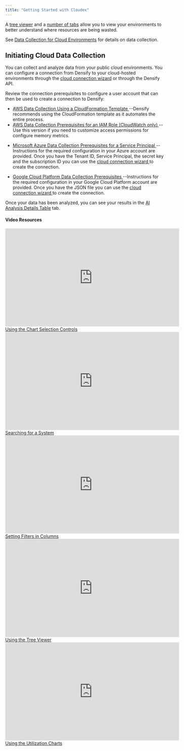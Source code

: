```yaml
---
title: "Getting Started with Cloudex"
---
```


A <a href="/docs-kubex/Content/Cloudex/Using_the_Cloud_Tree_Viewer">tree viewer</a> and a <a href="/docs-kubex/Content/Cloudex/Using_the_Cloud_Tree_Viewer#cl-tabs">number of tabs</a> allow you to view your environments to better understand where resources are being wasted. 


See <a href="/docs-kubex/Content/Cloudex/Data_Collection_Overview-Cloud">Data Collection for Cloud Environments</a> for details on data collection.

 

## Initiating Cloud Data Collection

You can collect and analyze data from your public cloud environments. You can configure a connection from Densify to your cloud-hosted environments through the [cloud connection wizard](https://www.densify.com/docs/WebHelp_Densify_Cloud/Content/Densify_Com/Using_the_Public_Cloud_Connection_Wizard) or through the Densify API.



<InlineImageWithText width={50} href="/docs/WebHelp_Densify_Cloud/Content/Data_Collection_for_Public_Cloud_Systems/AWS_Data_Collection_Using_a_CloudFormation_Template" src="/images/docs-kubex/Content/Cloudex/03000165.png">
  Review the connection prerequisites to configure a user account that can then be used to create a connection to Densify:

  <ul>
    <li>
      <a href="/docs/WebHelp_Densify_Cloud/Content/Data_Collection_for_Public_Cloud_Systems/AWS_Data_Collection_Using_a_CloudFormation_Template"> AWS Data Collection Using a CloudFormation Template </a>
      --Densify recommends using the CloudFormation template as it automates the entire process.
    </li>
    <li>
      <a href="/docs/WebHelp_Densify_Cloud/Content/Data_Collection_for_Public_Cloud_Systems/AWS_Data_Collection_Prerequisites_for_an_IAM_Role__CloudWatch_only_"> AWS Data Collection Prerequisites for an IAM Role (CloudWatch only) </a>
      --Use this version if you need to customize access permissions for configure memory metrics.
    </li>
  </ul>
</InlineImageWithText>

<InlineImageWithText width={50} href="/docs/WebHelp_Densify_Cloud/Content/Data_Collection_for_Public_Cloud_Systems/Microsoft_Azure_Data_Collection_Prerequisites_for_a_Service_Principal" src="/images/docs-kubex/Content/Cloudex/03000169.png">
  <ul>
  <li>
      <a href="https://www.densify.com/docs/WebHelp_Densify_Cloud/Content/Data_Collection_for_Public_Cloud_Systems/Microsoft_Azure_Data_Collection_Prerequisites_for_a_Service_Principal"> Microsoft Azure Data Collection Prerequisites for a Service Principal </a>
      --Instructions for the required configuration in your Azure account are provided. Once you have the Tenant ID, Service Principal, the secret key and the subscription ID you can use the <a href="https://www.densify.com/docs/WebHelp_Densify_Cloud/Content/Densify_Com/Using_the_Public_Cloud_Connection_Wizard"> cloud connection wizard </a> to create the connection.
    </li>
  </ul>
</InlineImageWithText>

<InlineImageWithText width={50} href="/docs/WebHelp_Densify_Cloud/Content/Data_Collection_for_Public_Cloud_Systems/Google_Cloud_Platform_Data_Collection_Prerequisites" src="/images/docs-kubex/Content/Cloudex/03000170.png">
  <ul>
    <li>
      <a href="/docs/WebHelp_Densify_Cloud/Content/Data_Collection_for_Public_Cloud_Systems/Google_Cloud_Platform_Data_Collection_Prerequisites"> Google Cloud Platform Data Collection Prerequisites </a>
      --Instructions for the required configuration in your Google Cloud Platform account are provided. Once you have the JSON file you can use the <a href="https://www.densify.com/docs/WebHelp_Densify_Cloud/Content/Densify_Com/Using_the_Public_Cloud_Connection_Wizard"> cloud connection wizard </a> to create the connection.
    </li>
  </ul>
</InlineImageWithText>

Once your data has been analyzed, you can see your results in the <a href="/docs-kubex/Content/Cloudex/AI_Analysis_Details_Table-Cloud" xrefformat="{u}{paratext}{/u}">AI Analysis Details Table</a> tab.




#### Video Resources
<AccordionGroup>
<Accordion title="Chart Selection Controls">
<iframe frameborder="0" height="310" src="https://player.vimeo.com/video/1054628370?badge=0&amp;autopause=0&amp;player_id=0&amp;app_id=58479" width="550"></iframe>
<a href="https://player.vimeo.com/video/1054628370?badge=0&amp;autopause=0&amp;player_id=0&amp;app_id=58479" target='_blank'>Using the Chart Selection Controls</a>
</Accordion>

<Accordion title="Searching for a System">
<iframe frameborder="0" height="310" src="https://player.vimeo.com/video/1044765242?badge=0&amp;autopause=0&amp;player_id=0&amp;app_id=58479" width="550"></iframe>
<a href="https://player.vimeo.com/video/1044765242?badge=0&amp;autopause=0&amp;player_id=0&amp;app_id=58479" target='_blank'>Searching for a System</a>
</Accordion>

<Accordion title="Setting Filters in Columns">
<iframe frameborder="0" height="310" src="https://player.vimeo.com/video/1039085173?title=0&amp;byline=0&amp;portrait=0&amp;badge=0&amp;autopause=0&amp;player_id=0&amp;app_id=58479" width="550"></iframe>
<a href="https://player.vimeo.com/video/1039085173?title=0&amp;byline=0&amp;portrait=0&amp;badge=0&amp;autopause=0&amp;player_id=0&amp;app_id=58479" target='_blank'>Setting Filters in Columns</a>
</Accordion>

<Accordion title="Using the Tree Viewer">
<iframe frameborder="0" height="310" src="https://player.vimeo.com/video/1038945637?title=0&amp;byline=0&amp;portrait=0&amp;badge=0&amp;autopause=0&amp;player_id=0&amp;app_id=58479" width="550"></iframe>
<a href="https://player.vimeo.com/video/1038945637?title=0&amp;byline=0&amp;portrait=0&amp;badge=0&amp;autopause=0&amp;player_id=0&amp;app_id=58479" target='_blank'>Using the Tree Viewer</a>
</Accordion>

<Accordion title="Using the Utilization Charts">
<iframe frameborder="0" height="310" src="https://player.vimeo.com/video/1042992591?badge=0&amp;autopause=0&amp;player_id=0&amp;app_id=58479" width="550"></iframe>
<a href="https://player.vimeo.com/video/1042992591?badge=0&amp;autopause=0&amp;player_id=0&amp;app_id=58479" target='_blank'>Using the Utilization Charts</a>
</Accordion>

</AccordionGroup>
